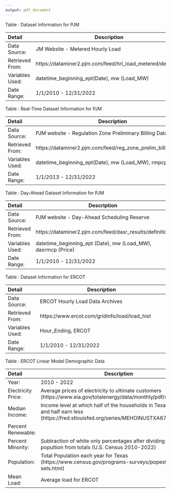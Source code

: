 ```yaml
---
output: pdf_document
---
```


\center Table : Dataset Information for PJM \center

|  **Detail**   | **Description **                                           | 
|:--------------|------------------------------------------------------------|
|Data Source:   |JM Website - Metered Hourly Load                            |  
|Retrieved From:|https://dataminer2.pjm.com/feed/hrl_load_metered/definition | 
|Variables Used:|datetime_beginning_ept(Date), mw (Load_MW)                  | 
|Date Range:    |1/1/2010 - 12/31/2022                                       | 



\center Table : Real-Time Dataset Information for PJM \center 

|  **Detail**   | **Description **                                               | 
|:--------------|----------------------------------------------------------------|
|Data Source:   |PJM website - Regulation Zone Preliminary Billing Data          | 
|Retrieved From:|https://dataminer2.pjm.com/feed/reg_zone_prelim_bill/definition | 
|Variables Used:|datetime_beginning_ept(Date), mw (Load_MW), rmpcp (Price)       | 
|Date Range:    |1/1/2013 - 12/31/2022                                           | 



\center Table : Day-Ahead Dataset Information for PJM \center 

|  **Detail**   | **Description **                                           | 
|:--------------|------------------------------------------------------------|
|Data Source:   |PJM website - Day-Ahead Scheduling Reserve                  | 
|Retrieved From:|https://dataminer2.pjm.com/feed/dasr_results/definition     | 
|Variables Used:|datetime_beginning_ept (Date), mw (Load_MW), dasrmcp (Price)| 
|Date Range:    |1/1/2010 - 12/31/2022                                       | 



\center Table : Dataset Information for ERCOT \center 

|  **Detail**   | **Description **                                           | 
|:--------------|------------------------------------------------------------|
|Data Source:   |ERCOT Hourly Load Data Archives                             | 
|Retrieved From:|https://www.ercot.com/gridinfo/load/load_hist               | 
|Variables Used:|Hour_Ending, ERCOT                                          | 
|Date Range:    | 1/1/2010 - 12/31/2022                                      | 



\center Table : ERCOT Linear Model Demographic Data \center 

| **Detail**       | **Description **                                | 
|:--------------   |-------------------------------------------------|
|Year:             | 2010 - 2022                                     | 
|Electricity Price:|Average prices of electricity to ultimate customers         (https://www.eia.gov/totalenergy/data/monthly/pdf/sec9_11.pdf)       | 
|Median Income:    | Income level at which half of the households in Texas earn more and half earn less  (https://fred.stlouisfed.org/series/MEHOINUSTXA672N# )    |                      
|Percent Renewable:|                                                 | 
|Percent Minority: | Subtraction of white only percentages after dividing white popultion from totals (U.S. Census 2010-2022)                                  |
|Population:       | Total Population each year for Texas         (https://www.census.gov/programs-surveys/popest/data/data-sets.html) |
|Mean Load:        | Average load for ERCOT                          |







